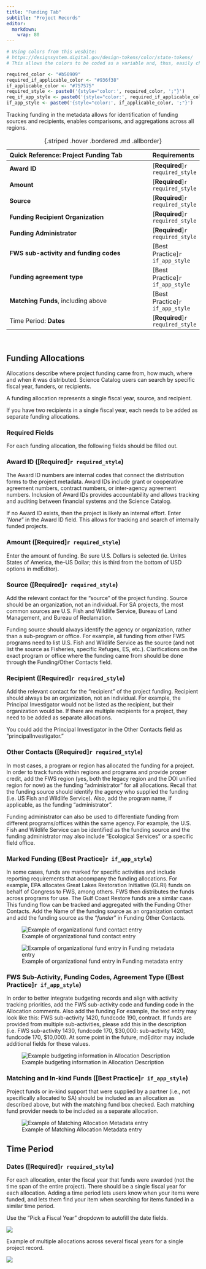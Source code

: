```yaml
---
title: "Funding Tab"
subtitle: "Project Records"
editor: 
  markdown: 
    wrap: 80
---
```


```r
# Using colors from this wesbite:
# https://designsystem.digital.gov/design-tokens/color/state-tokens/
# This allows the colors to be coded as a variable and, thus, easily changed.

required_color <- "#b50909"
required_if_applicable_color <- "#936f38"
if_applicable_color <- "#757575"
required_style <- paste0('{style="color:', required_color, ';"}')
req_if_app_style <- paste0('{style="color:', required_if_applicable_color,';"}')
if_app_style <- paste0('{style="color:', if_applicable_color, ';"}')
```

Tracking funding in the metadata allows for identification of funding sources
and recipients, enables comparisons, and aggregations across all regions.

| **Quick Reference: Project Funding Tab**  | Requirements     |
|:------------------------------------------|:--------------|
| **Award ID**                              | [**Required**]`r required_style`       |
| **Amount**                                | [**Required**]`r required_style`       |
| **Source**                                | [**Required**]`r required_style`       |
| **Funding Recipient Organization**        | [**Required**]`r required_style`       |
| **Funding Administrator**                 | [**Required**]`r required_style`       |
| **FWS sub-activity and funding codes**    | [Best Practice]`r if_app_style` |
| **Funding agreement type**                | [Best Practice]`r if_app_style` |
| **Matching Funds**, including above       | [Best Practice]`r if_app_style` |
| Time Period: **Dates**                    | [**Required**]`r required_style`       |
: {.striped .hover .bordered .md .allborder}  

<br/>

## Funding Allocations

Allocations describe where project funding came from, how much, where and when
it was distributed. Science Catalog users can search by specific fiscal year,
funders, or recipients.

A funding allocation represents a single fiscal year, source, and recipient.

:::{.callout-note}
If you have two recipients in a single fiscal year, each needs to be added as
separate funding allocations.
:::

### Required Fields

For each funding allocation, the following fields should be filled out.

### Award ID ([**Required**]`r required_style`)

The Award ID numbers are internal codes that connect the distribution forms to
the project metadata. Award IDs include grant or cooperative agreement numbers,
contract numbers, or inter-agency agreement numbers. Inclusion of Award IDs
provides accountability and allows tracking and auditing between financial
systems and the Science Catalog.

If no Award ID exists, then the project is likely an internal effort. Enter
'*None*" in the Award ID field. This allows for tracking and search of
internally funded projects.

### Amount ([**Required**]`r required_style`)

Enter the amount of funding. Be sure U.S. Dollars is selected (ie. Unites States
of America, the--US Dollar; this is third from the bottom of USD options in
mdEditor).

### Source ([**Required**]`r required_style`)

Add the relevant contact for the “source” of the project funding. Source should
be an organization, not an individual. For SA projects, the most common sources
are U.S. Fish and Wildlife Service, Bureau of Land Management, and Bureau of
Reclamation.

::: {.callout-note}
Funding source should always identify the agency or organization, rather than a
sub-program or office. For example, all funding from other FWS programs need to
list U.S. Fish and Wildlife Service as the source (and not list the source as
Fisheries, specific Refuges, ES, etc.). Clarifications on the exact program or
office where the funding came from should be done through the Funding/Other
Contacts field.
:::

### Recipient ([**Required**]`r required_style`)

Add the relevant contact for the “recipient” of the project funding. Recipient
should always be an organization, not an individual. For example, the Principal
Investigator would not be listed as the recipient, but their organization would
be. If there are multiple recipients for a project, they need to be added as
separate allocations.

You could add the Principal Investigator in the Other Contacts field as
"principalInvestigator."

### Other Contacts ([**Required**]`r required_style`)

In most cases, a program or region has allocated the funding for a project. In
order to track funds within regions and programs and provide proper credit, add
the FWS region (yes, both the legacy region and the DOI unified region for now)
as the funding "administrator" for all allocations. Recall that the funding
source should identify the agency who supplied the funding (i.e. US Fish and
Wildlife Service). Also, add the program name, if applicable, as the funding
"administrator".

:::{.callout-note icon=false}
Funding administrator can also be used to differentiate funding from different
programs/offices within the same agency. For example, the U.S. Fish and Wildlife
Service can be identified as the funding source and the funding administrator
may also include "Ecological Services" or a specific field office.
:::

### Marked Funding ([Best Practice]`r if_app_style`)

In some cases, funds are marked for specific activities and include reporting
requirements that accompany the funding allocations. For example, EPA allocates
Great Lakes Restoration Initiative (GLRI) funds on behalf of Congress to FWS,
among others. FWS then distributes the funds across programs for use. The Gulf
Coast Restore funds are a similar case. This funding flow can be tracked and
aggregated with the Funding Other Contacts. Add the Name of the funding source
as an organization contact and add the funding source as the "*funder*" in
Funding Other Contacts.

![Example of organizational fund contact entry](../../assets/example_organizational_contact.png)

![Example of organizational fund entry in Funding metadata entry](../../assets/example_funding_entry.png)

### FWS Sub-Activity, Funding Codes, Agreement Type ([Best Practice]`r if_app_style`)

In order to better integrate budgeting records and align with activity tracking
priorities, add the FWS sub-activity code and funding code in the Allocation
comments. Also add the funding For example, the text entry may look like this:
FWS sub-activity 1420, fundcode 190, contract. If funds are provided from
multiple sub-activities, please add this in the description (i.e. FWS
sub-activity 1430, fundcode 170, \$30,000: sub-activity 1420, fundcode 170,
\$10,000). At some point in the future, mdEditor may include additional fields
for these values.

![Example budgeting information in Allocation Description](../../assets/example_budgeting_infomation.png)

### Matching and In-kind Funds ([Best Practice]`r if_app_style`)

Project funds or in-kind support that were supplied by a partner (i.e., not
specifically allocated to SA) should be included as an allocation as described
above, but with the matching fund box checked. Each matching fund provider needs
to be included as a separate allocation.

![Example of Matching Allocation Metadata entry](../../assets/example_matching_allocation.png)

## Time Period

### Dates ([**Required**]`r required_style`)

For each allocation, enter the fiscal year that funds were awarded (not the time
span of the entire project). There should be a single fiscal year for each
allocation. Adding a time period lets users know when your items were funded,
and lets them find your item when searching for items funded in a similar time
period.

:::{.callout-tip icon=false}
Use the “Pick a Fiscal Year” dropdown to autofill the date fields.
:::

![](../../assets/project_funding_timeperiod.png)

Example of multiple allocations across several fiscal years for a single project
record.

![](../../assets/project_funding_list.png)
